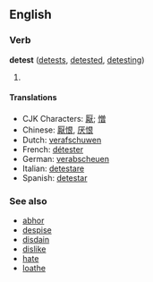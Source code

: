 ==English==
===Verb===
'''detest''' ([[detests]], [[detested]], [[detesting]])

# {{stub}}

====Translations====
*CJK Characters: [[厭]]; [[憎]]
*Chinese: [[厭恨]], [[厌恨]]
*Dutch: [[verafschuwen]]
*French: [[détester]]
*German: [[verabscheuen]]
*Italian: [[detestare]]
*Spanish: [[detestar]]

===See also===
*[[abhor]]
*[[despise]]
*[[disdain]]
*[[dislike]]
*[[hate]]
*[[loathe]]